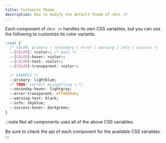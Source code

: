 ```yaml
---
title: Customize Theme
description: How to modify the default theme of <hrc />
---
```


Each component of `<hrc />` handles its own CSS variables, but you can use the
following to customize its color variants:

```css
:root {
  /* COLOR: primary | secondary | error | warning | info | success */
  --[COLOR]: <color>; /* main */
  --[COLOR]-hover: <color>;
  --[COLOR]-text: <color>;
  --[COLOR]-transparent: <color>;

  /* EXAMPLE */
  --primary: lightblue;
  /* TODO: correct misspelling v */
  --seconday-hover: lightgray;
  --error-transparent: #ff0000a6;
  --warning-text: black;
  --info: skyblue;
  --success-hover: darkgreen;
}
```

:::note
Not all components uses all of the above CSS variables.

Be sure to check the api of each component for the available CSS variables.
:::
